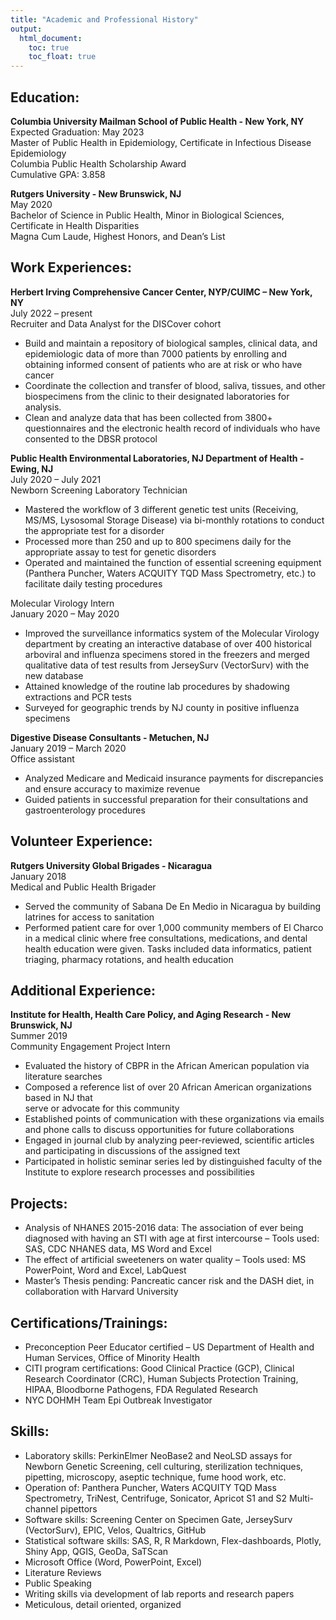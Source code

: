 ```yaml
---
title: "Academic and Professional History"
output: 
  html_document:
    toc: true
    toc_float: true
---
```



## Education:

**Columbia University Mailman School of Public Health - New York, NY**  
Expected Graduation: May 2023  
Master of Public Health in Epidemiology, Certificate in Infectious Disease Epidemiology  
Columbia Public Health Scholarship Award  
Cumulative GPA: 3.858

	
**Rutgers University - New Brunswick, NJ**  
May 2020  
Bachelor of Science in Public Health, Minor in Biological Sciences, Certificate in Health Disparities  
Magna Cum Laude, Highest Honors, and Dean’s List  


## Work Experiences:

**Herbert Irving Comprehensive Cancer Center, NYP/CUIMC – New York, NY**  
July 2022 – present  
Recruiter and Data Analyst for the DISCover cohort  							

* Build and maintain a repository of biological samples, clinical data, and epidemiologic data of more than 7000 patients by enrolling and obtaining informed consent of patients who are at risk or who have cancer
* Coordinate the collection and transfer of blood, saliva, tissues, and other biospecimens from the clinic to their designated laboratories for analysis.
* Clean and analyze data that has been collected from 3800+ questionnaires and the electronic health record of individuals who have consented to the DBSR protocol

**Public Health Environmental Laboratories, NJ Department of Health - Ewing, NJ**  
July 2020 – July 2021  
Newborn Screening Laboratory Technician

* Mastered the workflow of 3 different genetic test units (Receiving, MS/MS, Lysosomal Storage Disease) via bi-monthly rotations to conduct the appropriate test for a disorder  
* Processed more than 250 and up to 800 specimens daily for the appropriate assay to test for genetic disorders 
* Operated and maintained the function of essential screening equipment (Panthera Puncher, Waters ACQUITY TQD Mass Spectrometry, etc.) to facilitate daily testing procedures 
	      
Molecular Virology Intern  
January 2020 – May 2020

* Improved the surveillance informatics system of the Molecular Virology department by creating an interactive database of over 400 historical arboviral and influenza specimens stored in the freezers and merged qualitative data of test results from JerseySurv (VectorSurv) with the new database
* Attained knowledge of the routine lab procedures by shadowing extractions and PCR tests  
* Surveyed for geographic trends by NJ county in positive influenza specimens

**Digestive Disease Consultants - Metuchen, NJ**  
January 2019 – March 2020  
Office assistant
	
* Analyzed Medicare and Medicaid insurance payments for discrepancies and ensure accuracy to maximize revenue
* Guided patients in successful preparation for their consultations and gastroenterology procedures  


## Volunteer Experience:

**Rutgers University Global Brigades - Nicaragua**  
January 2018  
Medical and Public Health Brigader 

* Served the community of Sabana De En Medio in Nicaragua by building latrines for access to sanitation
* Performed patient care for over 1,000 community members of El Charco in a medical clinic where free consultations, medications, and dental health education were given. Tasks included data informatics, patient triaging, pharmacy rotations, and health education	


## Additional Experience:

**Institute for Health, Health Care Policy, and Aging Research - New Brunswick, NJ**  
Summer 2019  
Community Engagement Project Intern 

* Evaluated the history of CBPR in the African American population via literature searches
* Composed a reference list of over 20 African American organizations based in NJ that  
serve or advocate for this community   
* Established points of communication with these organizations via emails and phone calls to discuss opportunities for future collaborations 
*  Engaged in journal club by analyzing peer-reviewed, scientific articles and participating in discussions of the assigned text
*  Participated in holistic seminar series led by distinguished faculty of the Institute to explore research processes and possibilities


## Projects:

* Analysis of NHANES 2015-2016 data: The association of ever being diagnosed with having an STI with age at first intercourse – Tools used: SAS, CDC NHANES data, MS Word and Excel
* The effect of artificial sweeteners on water quality – Tools used: MS PowerPoint, Word and Excel, LabQuest  
* Master's Thesis pending: Pancreatic cancer risk and the DASH diet, in collaboration with Harvard University


## Certifications/Trainings:

* Preconception Peer Educator certified – US Department of Health and Human Services, Office of Minority Health 
* CITI program certifications: Good Clinical Practice (GCP), Clinical Research Coordinator (CRC), Human Subjects Protection Training, HIPAA, Bloodborne Pathogens, FDA Regulated Research  
* NYC DOHMH Team Epi Outbreak Investigator 


## Skills:

* Laboratory skills: PerkinElmer NeoBase2 and NeoLSD assays for Newborn Genetic Screening, cell culturing, sterilization techniques, pipetting, microscopy, aseptic technique, fume hood work, etc. 
* Operation of: Panthera Puncher, Waters ACQUITY TQD Mass Spectrometry, TriNest, Centrifuge, Sonicator, Apricot S1 and S2 Multi-channel pipettors 
* Software skills: Screening Center on Specimen Gate, JerseySurv (VectorSurv), EPIC, Velos, Qualtrics, GitHub
* Statistical software skills: SAS, R, R Markdown, Flex-dashboards, Plotly, Shiny App, QGIS, GeoDa, SaTScan
* Microsoft Office (Word, PowerPoint, Excel) 
* Literature Reviews 
* Public Speaking 
* Writing skills via development of lab reports and research papers 
* Meticulous, detail oriented, organized 


